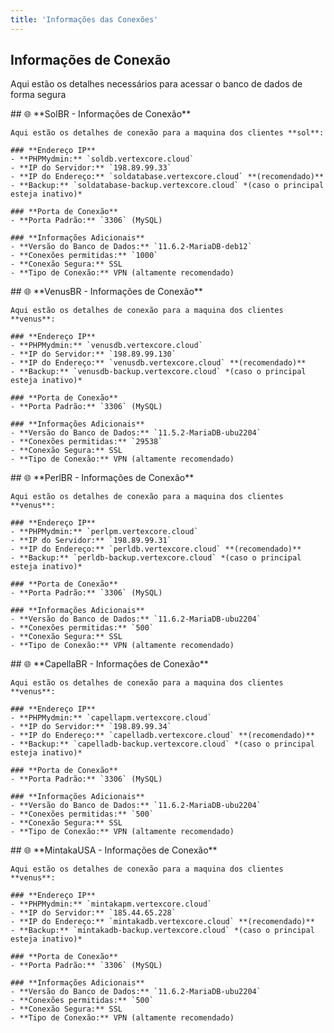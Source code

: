 ```yaml
---
title: 'Informações das Conexões'
---
```



## **Informações de Conexão**

Aqui estão os detalhes necessários para acessar o banco de dados de forma segura

<Tabs>
  <Tab title="Maquina SOL">
    ## 🌐 **SolBR - Informações de Conexão**

    Aqui estão os detalhes de conexão para a maquina dos clientes **sol**:

    ### **Endereço IP**
    - **PHPMydmin:** `soldb.vertexcore.cloud`
    - **IP do Servidor:** `198.89.99.33`
    - **IP do Endereço:** `soldatabase.vertexcore.cloud` **(recomendado)**
    - **Backup:** `soldatabase-backup.vertexcore.cloud` *(caso o principal esteja inativo)*

    ### **Porta de Conexão**
    - **Porta Padrão:** `3306` (MySQL)

    ### **Informações Adicionais**
    - **Versão do Banco de Dados:** `11.6.2-MariaDB-deb12`
    - **Conexões permitidas:** `1000`
    - **Conexão Segura:** SSL
    - **Tipo de Conexão:** VPN (altamente recomendado)
  </Tab>

  <Tab title="Maquina Venus">
    ## 🌐 **VenusBR - Informações de Conexão**

    Aqui estão os detalhes de conexão para a maquina dos clientes **venus**:

    ### **Endereço IP**
    - **PHPMydmin:** `venusdb.vertexcore.cloud`
    - **IP do Servidor:** `198.89.99.130`
    - **IP do Endereço:** `venusdb.vertexcore.cloud` **(recomendado)**
    - **Backup:** `venusdb-backup.vertexcore.cloud` *(caso o principal esteja inativo)*

    ### **Porta de Conexão**
    - **Porta Padrão:** `3306` (MySQL)

    ### **Informações Adicionais**
    - **Versão do Banco de Dados:** `11.5.2-MariaDB-ubu2204`
    - **Conexões permitidas:** `29538`
    - **Conexão Segura:** SSL
    - **Tipo de Conexão:** VPN (altamente recomendado)
  </Tab>

  <Tab title="Maquina Perl">
    ## 🌐 **PerlBR - Informações de Conexão**

    Aqui estão os detalhes de conexão para a maquina dos clientes **venus**:

    ### **Endereço IP**
    - **PHPMydmin:** `perlpm.vertexcore.cloud`
    - **IP do Servidor:** `198.89.99.31`
    - **IP do Endereço:** `perldb.vertexcore.cloud` **(recomendado)**
    - **Backup:** `perldb-backup.vertexcore.cloud` *(caso o principal esteja inativo)*

    ### **Porta de Conexão**
    - **Porta Padrão:** `3306` (MySQL)

    ### **Informações Adicionais**
    - **Versão do Banco de Dados:** `11.6.2-MariaDB-ubu2204`
    - **Conexões permitidas:** `500`
    - **Conexão Segura:** SSL
    - **Tipo de Conexão:** VPN (altamente recomendado)
  </Tab>

  <Tab title="Maquina Capella">
    ## 🌐 **CapellaBR - Informações de Conexão**

    Aqui estão os detalhes de conexão para a maquina dos clientes **venus**:

    ### **Endereço IP**
    - **PHPMydmin:** `capellapm.vertexcore.cloud`
    - **IP do Servidor:** `198.89.99.34`
    - **IP do Endereço:** `capelladb.vertexcore.cloud` **(recomendado)**
    - **Backup:** `capelladb-backup.vertexcore.cloud` *(caso o principal esteja inativo)*

    ### **Porta de Conexão**
    - **Porta Padrão:** `3306` (MySQL)

    ### **Informações Adicionais**
    - **Versão do Banco de Dados:** `11.6.2-MariaDB-ubu2204`
    - **Conexões permitidas:** `500`
    - **Conexão Segura:** SSL
    - **Tipo de Conexão:** VPN (altamente recomendado)
  </Tab>

  <Tab title="Maquina Mintaka">
    ## 🌐 **MintakaUSA - Informações de Conexão**

    Aqui estão os detalhes de conexão para a maquina dos clientes **venus**:

    ### **Endereço IP**
    - **PHPMydmin:** `mintakapm.vertexcore.cloud`
    - **IP do Servidor:** `185.44.65.228`
    - **IP do Endereço:** `mintakadb.vertexcore.cloud` **(recomendado)**
    - **Backup:** `mintakadb-backup.vertexcore.cloud` *(caso o principal esteja inativo)*

    ### **Porta de Conexão**
    - **Porta Padrão:** `3306` (MySQL)

    ### **Informações Adicionais**
    - **Versão do Banco de Dados:** `11.6.2-MariaDB-ubu2204`
    - **Conexões permitidas:** `500`
    - **Conexão Segura:** SSL
    - **Tipo de Conexão:** VPN (altamente recomendado)
  </Tab>
</Tabs>
